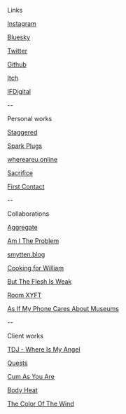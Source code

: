 Links

[Instagram](https://www.instagram.com/nino.filiu/)

[Bluesky](https://bsky.app/profile/ninofiliu.com)

[Twitter](https://twitter.com/ninofiliu)

[Github](https://github.com/ninofiliu)

[Itch](https://ninofiliu.itch.io/)

[IFDigital](https://ifdigital.institutfrancais.com/en/professional/nino-filiu)

--

Personal works

[Staggered](/staggered)

[Spark Plugs](/spark-plugs)

[whereareu.online](https://ninofiliu.itch.io/whereareu)

[Sacrifice](/sacrifice)

[First Contact](/first-contact)

--

Collaborations

[Aggregate](/aggregate)

[Am I The Problem](https://residenceevil.ch/amitheproblem/)

[smytten.blog](https://smytten.blog)

[Cooking for William](https://residence-evil.itch.io/cooking-for-william)

[But The Flesh Is Weak](https://www.instagram.com/p/CoKGqvmryLl/?img_index=4)

[Room XYFT](https://www.instagram.com/p/CZhII8Vswjd/)

[As If My Phone Cares About Museums](https://www.instagram.com/p/CPtJSRtCvJF/)

--

Client works

[TDJ - Where Is My Angel](/tdj)

[Quests](/quests)

[Cum As You Are](/cum-as-u-are)

[Body Heat](https://www.instagram.com/p/CygEh-bthL7/)

[The Color Of The Wind](https://poush.fr/en/programmation/the-color-of-the-wind-by-paul-creange/)
